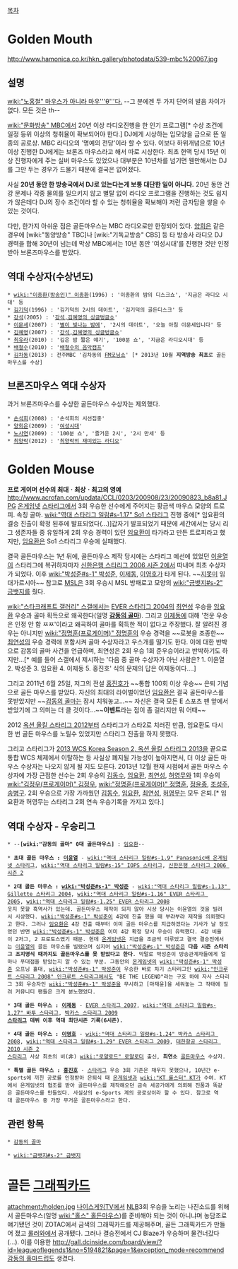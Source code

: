 [[목차]]
= Golden '''Mouth''' =
http://www.hamonica.co.kr/hkn_gallery/photodata/539-mbc%20067.jpg
== 설명 == 
[[wiki:"노홍철" 마우스가 아니라 마우'''θ'''다.]] --그 분에겐 두 가지 단어의 발음 차이가 없다. 모든 것은 th--

[[wiki:"문화방송" MBC]]에서 20년 이상 라디오진행을 한 인기 프로그램[* 수상 조건에 일정 등위 이상의 청취율이 확보되어야 한다.] DJ에게 시상하는 입모양을 금으로 뜬 일종의 공로상. MBC 라디오의 '명예의 전당'이라 할 수 있다. 이보다 하위개념으로 10년 이상 진행한 DJ에게는 브론즈 마우스라고 해서 따로 시상한다. 최초 헌액 당시 15년 이상 진행자에게 주는 실버 마우스도 있었으나 대부분은 10년차를 넘기면 웬만해서는 DJ를 그만 두는 경우가 드물기 때문에 결국은 없어졌다.

사실 '''20년 동안 한 방송국에서 DJ로 있는다는게 보통 대단한 일이 아니다.''' 20년 동안 건강 문제나 각종 물의를 일으키지 않고 별탈 없이 라디오 프로그램을 진행하는 것도 쉽지가 않은데다 DJ의 장수 조건이라 할 수 있는 청취율을 확보해야 저런 금자탑을 쌓을 수 있는 것이다.

다만, 한가지 아쉬운 점은 골든마우스는 MBC 라디오로만 한정되어 있다. [[양희은]] 같은 경우에 [wiki:"동양방송" TBC]나 [wiki:"기독교방송" CBS] 등 타 방송사 라디오 DJ 경력을 합해 30년이 넘는데 막상 MBC에서는 10년 동안 '여성시대'를 진행한 것만 인정받아 브론즈마우스를 받았다.

== 역대 수상자(수상년도) ==
 * [[wiki:"이종환(방송인)" 이종환]](1996) : '이종환의 밤의 디스크쇼', '지금은 라디오 시대' 등
 * [[김기덕]](1996) : '김기덕의 2시의 데이트', '김기덕의 골든디스크' 등
 * [[강석]](2005) : '[[강석,김혜영의 싱글벙글쇼]]'
 * [[이문세]](2007) : '[[별이 빛나는 밤에]]', '2시의 데이트', '오늘 아침 이문세입니다' 등
 * [[김혜영]](2007) : '[[강석,김혜영의 싱글벙글쇼]]'
 * [[최유라]](2010) : '깊은 밤 짧은 얘기', '100분 쇼', '지금은 라디오시대' 등
 * [[배철수]](2010) : '[[배철수의 음악캠프]]'
 * [[김차동]](2013) : 전주MBC '김차동의 [[FM모닝쇼]]' [* 2013년 10월 '''지역방송 최초'''로 골든마우스를 수상]
== 브론즈마우스 역대 수상자 ==
과거 브론즈마우스를 수상한 골든마우스 수상자는 제외했다.
 * [[손석희]](2008) : '손석희의 시선집중'
 * [[양희은]](2009) : '[[여성시대]]'
 * [[노사연]](2009) : '100분 쇼', '즐거운 2시', '2시 만세' 등
 * [[최양락]](2012) : '[[최양락의 재미있는 라디오]]'

= Golden '''Mouse''' =
'''프로 게이머 선수의 최대ㆍ최상ㆍ최고의 영예'''
http://www.acrofan.com/updata/CCL/0203/200908/23/20090823_b8a81.JPG
[[온게임넷]] [[스타리그]]에서 3회 우승한 선수에게 주어지는 황금색 마우스 모양의 트로피. 속칭 골마. [[wiki:"역대 스타리그 일람#s-1.17" So1 스타리그]] 진행 중에[* 임요환의 결승 진출이 확정 된후에 발표되었다(...)]갑자기 발표되었기 때문에 세간에서는 당시 리그 생존자들 중 유일하게 2회 우승 경력이 있던 [[임요환]]이 타가라고 만든 트로피라고 했지만, [[임요환]]은 So1 스타리그 우승에 실패했다.

결국 골든마우스는 1년 뒤에, 골든마우스 제작 당시에는 스타리그 예선에 있었던 [[이윤열]]이 스타리그에 복귀하자마자 [[신한은행 스타리그 2006 시즌 2]]에서 따내며 최초 수상자가 되었다. 이후 [[wiki:"박성준#s-1" 박성준]], [[이제동]], [[이영호]]가 타게 된다. ~~[[지못미]] 임대가르시아~~
참고로 [[MSL]]은 3회 우승시 MSL 방패로고 모양의 [[wiki:"금뱃지#s-2" 금뱃지]]를 줬다.

[[wiki:"스타크래프트 갤러리" 스갤]]에서는 [[EVER 스타리그 2004]]의 [[최연성]] 우승을 [[임요환]] 우승과 골마 획득으로 왜곡한다(일명 '''[[감동의 골마]]'''). 그리고 [[이제동]]에 대해 '천운 우승은 인정 안 함 ㅉㅉ'이라고 왜곡하여 골마를 획득한 적이 없다고 주장했다.
잘 알려진 경우는 아니지만 [[wiki:"정명훈(프로게이머)" 정명훈]]의 우승 경력을 ~~로봇을 조종한~~ [[최연성]]의 우승 경력에 포함시켜 골마 수상자라고 우스개를 떨기도 한다. 이에 대한 반박으로 감동의 골마 사건을 언급하며, 최연성은 2회 우승 1회 준우승이라고 반박하기도 하지만...[* 예를 들어 스갤에서 제시하는 '다음 중 골마 수상자가 아닌 사람은? 1. 이윤열 2. 박성준 3. 임요환 4. 이제동 5. 홍진호' 식의 문제의 답은 이제동이다….]

그리고 2011년 6월 25일, 저그의 전설 [[홍진호]]가 ~~통합 100회 이상 우승~~ 은퇴 기념으로 골든 마우스를 받았다. 자신의 최대의 라이벌이었던 [[임요환]]은 결국 골든마우스를 못받았지만 ~~[[감동의 골마]]는 잠시 치워놓고...~~ 자신은 결국 모든 E 스포츠 팬 앞에서 받았기에 그 의미는 더 클 것이다…~~'''이벤트'''라는 점이 좀 걸리지만 뭐 어때~~

2012 [[옥션 올킬 스타리그 2012]]부터 스타리그가 스타2로 치러진 만큼, 임요환도 다시 한 번 골든 마우스를 노릴수 있었지만 스타리그 진출을 하지 못했다.

그리고 스타리그가 [[2013 WCS Korea Season 2, 옥션 올킬 스타리그 2013]]을 끝으로 통합 WCS 체제에서 이탈하는 등 사실상 폐지될 가능성이 높아지면서, 더 이상 골든 마우스 수상자는 나오지 않게 될 지도 모른다. 2013년 12월 현재 시점에서 골든 마우스 수상자에 가장 근접한 선수는 2회 우승의 [[김동수(프로게이머)|김동수]], [[임요환]], [[최연성]], [[허영무]]와 1회 우승의 [[wiki:"김정우(프로게이머)" 김정우]], [[wiki:"정명훈(프로게이머)" 정명훈]], [[정윤종]], [[조성주]], [[송병구]]. 2회 우승으로 가장 가까웠던 [[김동수(프로게이머)|김동수]], [[임요환]], [[최연성]], [[허영무]]는 모두 은퇴.[* 임요환과 허영무는 스타리그 2회 연속 우승기록을 가지고 있다.]
== 역대 수상자 - 우승리그 ==

 * --'''[wiki:"감동의 골마" 0대 골든마우스]''' : [[임요환]]-- 

 * '''초대 골든 마우스 : [[이윤열]]''' - [[wiki:"역대 스타리그 일람#s-1.9" Panasonic배 온게임넷 스타리그]], [[wiki:"역대 스타리그 일람#s-15" IOPS 스타리그]], [[신한은행 스타리그 2006 시즌 2]]

 * '''2대 골든 마우스 : [[wiki:"박성준#s-1" 박성준]]''' - [[wiki:"역대 스타리그 일람#s-1.13" Gillette 스타리그 2004]], [[wiki:"역대 스타리그 일람#s-1.16" EVER 스타리그 2005]], [[wiki:"역대 스타리그 일람#s-1.25" EVER 스타리그 2008]]
 웃지 못할 흑역사가 있는데. 골든마우스 제작이 되지 않아 시상 당시는 이윤열의 것을 빌려서 시상했다. [[wiki:"박성준#s-1" 박성준]]이 4강에 진출 했을 때 부랴부랴 제작을 의뢰했다고 한다. 그러나 [[임요환]]은 4강 진출 때부터 이미 골든 마우스를 지급하겠다는 기사가 날 정도였던 반면 [[wiki:"박성준#s-1" 박성준]]은 이미 4강 확정 당시 우승이 유력했다. 4강 비율이 2저그, 2 프로토스였기 때문. 헌데 [[온게임넷]]은 지급을 조금씩 미루었고 결국 결승전에서는 [[이윤열]]의 골든 마우스를 빌렸으며 심지어 [[wiki:"박성준#s-1" 박성준]]은 '''다음 시즌 스타리그 조지명식 때까지도  골든마우스를 못 받았다고 한다'''. 막말로 박성준이 방송관계자들에게 얼마나 푸대접을 받았는지 알 수 있는 부분. 그동안의 [[온게임넷]]의 [[wiki:"박성준#s-1" 박성준]] 오프닝 홀대, [[wiki:"박성준#s-1" 박성준]]이 우승한 바로 차기 스타리그인 [[wiki:"인크루트 스타리그 2008" 인크루트 스타리그]]에서도 "BE THE LEGEND"라는 구호 하에 자사 스타리그 3회 우승자인 [[wiki:"박성준#s-1" 박성준]]을 무시하고 [마재윤]을 세워놓는 그 작태에 질려 커뮤니티 팬들은 크게 분노했었다.

 * '''3대 골든 마우스 : [[이제동]]''' - [[EVER 스타리그 2007]], [[wiki:"역대 스타리그 일람#s-1.27" 바투 스타리그]], [[박카스 스타리그 2009]]
 '''[[스타리그]] 데뷔 이후 역대 최단시즌 기록(6시즌).'''

 * '''4대 골든 마우스 : [[이영호]]''' - [[wiki:"역대 스타리그 일람#s-1.24" 박카스 스타리그 2008]], [[wiki:"역대 스타리그 일람#s-1.29" EVER 스타리그 2009]], [[대한항공 스타리그 2010 시즌 2]]
 [[스타리그]] 사상 최초의 비(非) [[wiki:"로얄로드" 로얄로더]] 출신, '''최연소''' [[골든마우스]] 수상자.

 * '''특별 골든 마우스 : [[홍진호]]''' - [[스타리그]] 우승 3회 기준은 채우지 못했으나, 10년간 e-sports에 끼친 공로를 인정받아 은퇴식 때 [[온게임넷]]과 [[wiki:"KT 롤스터" KT]]가 수여. KT에서 온게임넷의 협조를 받아 골든마우스를 제작해오던 금속 세공가에게 의뢰해 진품과 똑같은 골든마우스를 만들었다. 사실상의 e-Sports 계의 공로상이라 할 수 있다. 참고로 역대 골든마우스 중 가장 무거운 골든마우스라고 한다.

== 관련 항목 ==
 * [[감동의 골마]]

 * [[wiki:"금뱃지#s-2" 금뱃지]]

= 골든 [[그래픽카드]] =
attachment:/holden.jpg
[[나이스게임TV]]에서 [[NLB]]3회 우승을 노리는 나진소드를 위해서 골든마우스(일명 [[wiki:"홀스" 홀]]든마우스)를 준비해야 되는 것이 아니냐며 농담조로 얘기됐던 것이 ZOTAC에서 금색의 그래픽카드를 제공해주며, 골든 그래픽카드가 만들어 졌고 [[롤러와]]에서 공개됐다. 그러나 결승전에서 CJ Blaze가 우승하며 물건너갔다(...). 이를 이용한 [[http://gall.dcinside.com/board/view/?id=leagueoflegends1&no=5194821&page=1&exception_mode=recommend 감동의 홀마]]드립도 생겼다.
